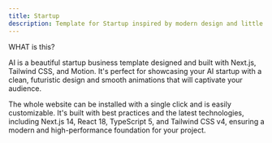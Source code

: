 ```yaml
---
title: Startup
description: Template for Startup inspired by modern design and little interaction.
---
```


<PreviewTemplate
  previewLink="https://template-founder.vercel.app/"
  videoUrl="/startup.mp4"
  templateName="Founder"
/>


<span className="text-sm font-semibold text-zinc-900 dark:text-white uppercase tracking-wider flex items-center gap-2 mb-0">
WHAT is this?
</span>

AI is a beautiful startup business template designed and built with Next.js, Tailwind CSS, and Motion. It's perfect for showcasing your AI startup with a clean, futuristic design and smooth animations that will captivate your audience.

The whole website can be installed with a single click and is easily customizable. It's built with best practices and the latest technologies, including Next.js 14, React 18, TypeScript 5, and Tailwind CSS v4, ensuring a modern and high-performance foundation for your project.

<WhatIncluded templateName="startup-template" />